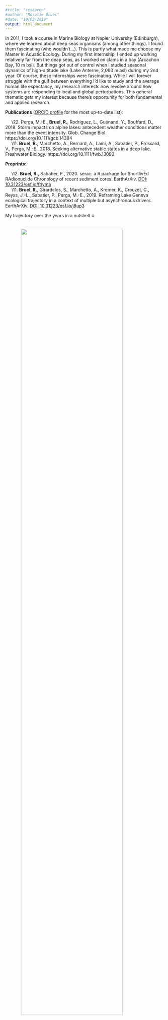 ```yaml
---
#title: "research"
#author: "Rosalie Bruel"
#date: "19/02/2019"
output: html_document
---
```


<!-- Global site tag (gtag.js) - Google Analytics -->
<script async src="https://www.googletagmanager.com/gtag/js?id=UA-134870808-1"></script>
<script>
  window.dataLayer = window.dataLayer || [];
  function gtag(){dataLayer.push(arguments);}
  gtag('js', new Date());

  gtag('config', 'UA-134870808-1');
</script>

<style>
# space between paragraph, small or big
p.small {
  line-height: 0.7;
}
p.big {
  line-height: 1.8;
}
</style>


\n
\n
<p class="big">
In 2011, I took a course in Marine Biology at Napier University (Edinburgh), where we learned about deep seas organisms (among other things). I found them fascinating (who wouldn't...). This is partly what made me choose my Master in Aquatic Ecology. During my first internship, I ended up working relatively far from the deap seas, as I worked on clams in a bay (Arcachon Bay, 10 m bsl). But things got out of control when I studied seasonal dynamics of high-altitude lake (Lake Anterne, 2,063 m asl) during my 2nd year. Of course, these internships were fascinating. While I will forever struggle with the gulf between everything I'd like to study and the average human life expectancy, my research interests now revolve around how systems are responding to local and global perturbations. This general thematic gets my interest because there's opportunity for both fundamental and applied research.

<head><b>Publications</b> (<a href="https://orcid.org/0000-0001-8351-7539" target="_blank">ORCID profile</a> for the most up-to-date list):</head> 
&nbsp;&nbsp;&nbsp;&nbsp;
\22. Perga, M.-E., <b>Bruel, R.</b>, Rodriguez, L., Guénand, Y., Bouffard, D., 2018. Storm impacts on alpine lakes: antecedent weather conditions matter more than the event intensity. Glob. Change Biol. https://doi.org/10.1111/gcb.14384 <br>
&nbsp;&nbsp;&nbsp;&nbsp;
\11. <b>Bruel, R.</b>, Marchetto, A., Bernard, A., Lami, A., Sabatier, P., Frossard, V., Perga, M.-E., 2018. Seeking alternative stable states in a deep lake. Freshwater Biology. https://doi.org/10.1111/fwb.13093 <br>


<head><b>Preprints:</b></head>
&nbsp;&nbsp;&nbsp;&nbsp;
\12. <b>Bruel, R.</b>, Sabatier, P., 2020. serac: a R package for ShortlivEd RAdionuclide Chronology of recent sediment cores. EarthArXiv. <a href="https://eartharxiv.org/f4yma/">DOI: 10.31223/osf.io/f4yma</a><br>
&nbsp;&nbsp;&nbsp;&nbsp;
\11. <b>Bruel, R.</b>, Girardclos, S., Marchetto, A., Kremer, K., Crouzet, C., Reyss, J.-L., Sabatier, P., Perga, M.-E., 2019. Reframing Lake Geneva ecological trajectory in a context of multiple but asynchronous drivers. EarthArXiv. <a href="https://eartharxiv.org/j8up3/">DOI: 10.31223/osf.io/j8up3<a>



My trajectory over the years in a nutshell ↓

<img src="images/research_interests.png" style="width:80%; margin-left: 10%; margin-right: 10%; margin-bottom: 20px; margin-top: 20px" align="center">

</p>
